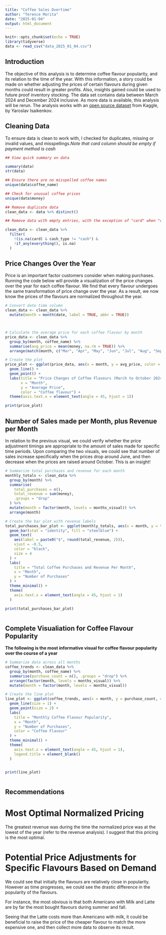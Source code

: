 ---
title: "Coffee Sales Overtime"
author: "Terence Morita"
date: "2025-01-04"
output: html_document
---

```{r setup, include=FALSE}
knitr::opts_chunk$set(echo = TRUE)
library(tidyverse)
data <- read_csv("data_2025_01_04.csv")
```

## Introduction

The objective of this analysis is to determine coffee flavour popularity, and its relation to the time of the year. With this information, a story could be made on whether adjusting the prices of certain flavours during given months could result in greater profits. Also, insights gained could be used to future proof inventory stocking. The data set contains data between March 2024 and December 2024 inclusive. As more data is available, this analysis will be rerun. The analysis works with an [open source dataset](https://www.kaggle.com/datasets/ihelon/coffee-sales/data) from Kaggle, by Yaroslav Isaikenkov. 

## Cleaning Data

To ensure data is clean to work with, I checked for duplicates, missing or invalid values, and misspellings.*Note that card column should be empty if payment method is cash*

```{r}
## View quick summary on data

summary(data)
str(data)

## Ensure there are no misspelled coffee names
unique(data$coffee_name)

## Check for unusual coffee prices
unique(data$money)

## Remove duplicate data
clean_data <- data %>% distinct()

## Remove data with empty entries, with the exception of "card" when "cash_type" == "cash". 

clean_data <- clean_data %>%
  filter(
    !(is.na(card) & cash_type != "cash") &  
    !if_any(everything(), is.na)           
  )

```
## Price Changes Over the Year

Price is an important factor customers consider when making purchases. Running the code below will provide a visualization of the price changes over the year for each coffee flavour. We find that every flavour undergoes the same transformation of price change over the year. As a result, we now know the prices of the flavours are normalized throughout the year.

```{r} 

# Convert date time column
clean_data <- clean_data %>%
  mutate(month = month(date, label = TRUE, abbr = TRUE))



# Calculate the average price for each coffee flavour by month
price_data <- clean_data %>%
  group_by(month, coffee_name) %>%
  summarise(avg_price = mean(money, na.rm = TRUE)) %>%
  arrange(match(month, c("Mar", "Apr", "May", "Jun", "Jul", "Aug", "Sep", "Oct", "Nov","Dec")))  

# Create the plot
price_plot <- ggplot(price_data, aes(x = month, y = avg_price, color = coffee_name, group = coffee_name)) +
  geom_line() +  
  geom_point() +  
  labs(title = "Price Changes of Coffee Flavours (March to October 2024)",
       x = "Month",
       y = "Average Price",
       color = "Coffee flavour") +
  theme(axis.text.x = element_text(angle = 45, hjust = 1))  

print(price_plot)
```
## Number of Sales made per Month, plus Revenue per Month

In relation to the previous visual, we could verify whether the price adjustment timings are appropriate to the amount of sales made for specific time periods. Upon comparing the two visuals, we could see that number of sales increase specifically when the prices drop around June, and then decrease when the prices are raised around October. This is an insight!


```{r} 
# Summarize total purchases and revenue for each month
monthly_totals <- clean_data %>%
  group_by(month) %>%
  summarise(
    total_purchases = n(),
    total_revenue = sum(money), 
    .groups = "drop"
  ) %>%
  mutate(month = factor(month, levels = months_visual)) %>%
  arrange(month)

# Create the bar plot with revenue labels
total_purchases_bar_plot <- ggplot(monthly_totals, aes(x = month, y = total_purchases)) +
  geom_bar(stat = "identity", fill = "steelblue") + 
  geom_text(
    aes(label = paste0("$", round(total_revenue, 2))), 
    vjust = -0.5, 
    color = "black",
    size = 4
  ) +
  labs(
    title = "Total Coffee Purchases and Revenue Per Month",
    x = "Month",
    y = "Number of Purchases"
  ) +
  theme_minimal() +
  theme(
    axis.text.x = element_text(angle = 45, hjust = 1)
  )

print(total_purchases_bar_plot)



```




## Complete Visualiation for Coffee Flavour Popularity

**The following is the most informative visual for coffee flavour popularity over the course of a year**

```{r}

# Summarize data across all months
coffee_trends <- clean_data %>%
  group_by(month, coffee_name) %>%
  summarise(purchase_count = n(), .groups = "drop") %>%
  arrange(factor(month, levels = months_visual)) %>%
  mutate(month = factor(month, levels = months_visual))

# Create the line plot
line_plot <- ggplot(coffee_trends, aes(x = month, y = purchase_count, color = coffee_name, group = coffee_name)) +
  geom_line(size = 1) +  
  geom_point(size = 2) + 
  labs(
    title = "Monthly Coffee Flavour Popularity",
    x = "Month",
    y = "Number of Purchases",
    color = "Coffee Flavour"
  ) +
  theme_minimal() +
  theme(
    axis.text.x = element_text(angle = 45, hjust = 1), 
    legend.title = element_blank() 
  )


print(line_plot)



```


## Recommendations

# Most Optimal Normalized Pricing

The greatest revenue was during the time the normalized price was at the lowest of the year (refer to the revenue analysis). I suggest that this pricing is the most optimal.  

# Potential Price Adjustments for Specific Flavours Based on Demand

We could see that initially the flavours are relatively close in popularity. However as time progresses, we could see the drastic difference in the popularity of the flavours. 

For instance, the most obvious is that both Americano with Milk and Latte are by far the most bought flavours during summer and fall. 

Seeing that the Latte costs more than Americano with milk, it could be beneficial to raise the price of the cheaper flavour to match the more expensive one, and then collect more data to observe its result. 










